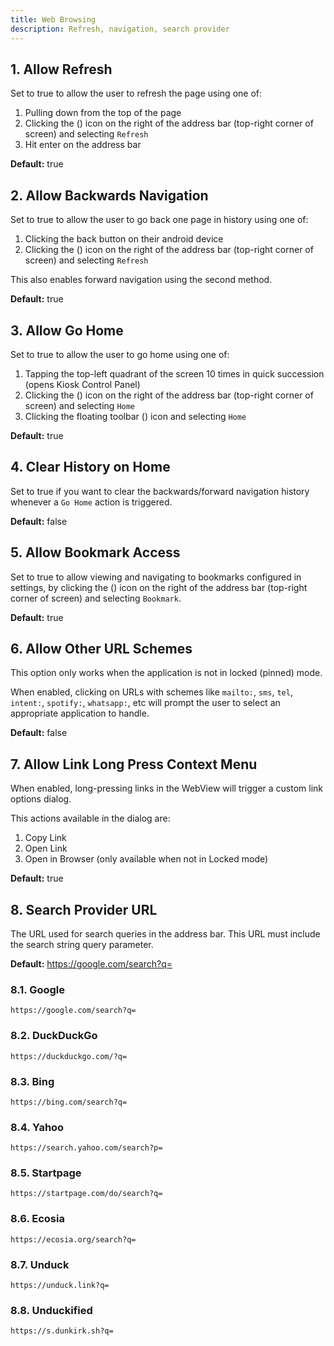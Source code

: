 ```yaml
---
title: Web Browsing
description: Refresh, navigation, search provider
---
```



## 1. Allow Refresh

Set to true to allow the user to refresh the page using one of:

1. Pulling down from the top of the page
1. Clicking the <span className="inline-flex">(<EllipsisVertical />)</span> icon on the right of the address bar (top-right corner of screen) and selecting `Refresh`
1. Hit enter on the address bar

**Default:** true

## 2. Allow Backwards Navigation

Set to true to allow the user to go back one page in history using one of:

1. Clicking the back button on their android device
1. Clicking the <span className="inline-flex">(<EllipsisVertical />)</span> icon on the right of the address bar (top-right corner of screen) and selecting `Refresh`

This also enables forward navigation using the second method.

**Default:** true

## 3. Allow Go Home

Set to true to allow the user to go home using one of:

1. Tapping the top-left quadrant of the screen 10 times in quick succession (opens Kiosk Control Panel)
1. Clicking the <span className="inline-flex">(<EllipsisVertical />)</span> icon on the right of the address bar (top-right corner of screen) and selecting `Home`
1. Clicking the floating toolbar <span className="inline-flex">(<Wrench className="-rotate-90"/>)</span> icon and selecting `Home`

**Default:** true

## 4. Clear History on Home

Set to true if you want to clear the backwards/forward navigation history
whenever a `Go Home` action is triggered.

**Default:** false

## 5. Allow Bookmark Access

Set to true to allow viewing and navigating to bookmarks configured in settings, by
clicking the <span className="inline-flex">(<EllipsisVertical />)</span> icon
on the right of the address bar (top-right corner of screen) and selecting `Bookmark`.

**Default:** true

## 6. Allow Other URL Schemes

This option only works when the application is not in locked (pinned) mode.

When enabled, clicking on URLs with schemes like `mailto:`, `sms`, `tel`,
`intent:`, `spotify:`, `whatsapp:`, etc will prompt the user to select an
appropriate application to handle.

**Default:** false

## 7. Allow Link Long Press Context Menu

When enabled, long-pressing links in the WebView will trigger a custom
link options dialog.

This actions available in the dialog are:

1. Copy Link
2. Open Link
3. Open in Browser (only available when not in Locked mode)

**Default:** true

## 8. Search Provider URL

The URL used for search queries in the address bar. This URL must include the search string query parameter.

**Default:** https://google.com/search?q=

### 8.1. Google

```
https://google.com/search?q=
```

### 8.2. DuckDuckGo

```
https://duckduckgo.com/?q=
```

### 8.3. Bing

```
https://bing.com/search?q=
```

### 8.4. Yahoo

```
https://search.yahoo.com/search?p=
```

### 8.5. Startpage

```
https://startpage.com/do/search?q=
```


### 8.6. Ecosia

```
https://ecosia.org/search?q=
```

### 8.7. Unduck

```
https://unduck.link?q=
```

### 8.8. Unduckified

```
https://s.dunkirk.sh?q=
```
